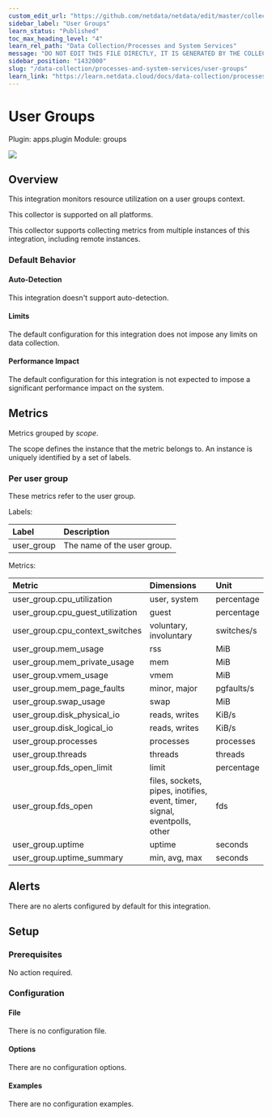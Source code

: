 ```yaml
---
custom_edit_url: "https://github.com/netdata/netdata/edit/master/collectors/apps.plugin/metadata.yaml"
sidebar_label: "User Groups"
learn_status: "Published"
toc_max_heading_level: "4"
learn_rel_path: "Data Collection/Processes and System Services"
message: "DO NOT EDIT THIS FILE DIRECTLY, IT IS GENERATED BY THE COLLECTOR'S metadata.yaml FILE"
sidebar_position: "1432000"
slug: "/data-collection/processes-and-system-services/user-groups"
learn_link: "https://learn.netdata.cloud/docs/data-collection/processes-and-system-services/user-groups"
---
```



# User Groups

Plugin: apps.plugin
Module: groups

<img src="https://img.shields.io/badge/maintained%20by-Netdata-%2300ab44" />

## Overview

This integration monitors resource utilization on a user groups context.



This collector is supported on all platforms.

This collector supports collecting metrics from multiple instances of this integration, including remote instances.


### Default Behavior

#### Auto-Detection

This integration doesn't support auto-detection.

#### Limits

The default configuration for this integration does not impose any limits on data collection.

#### Performance Impact

The default configuration for this integration is not expected to impose a significant performance impact on the system.


## Metrics

Metrics grouped by *scope*.

The scope defines the instance that the metric belongs to. An instance is uniquely identified by a set of labels.



### Per user group

These metrics refer to the user group.

Labels:

| Label      | Description     |
|:-----------|:----------------|
| user_group | The name of the user group. |

Metrics:

| Metric | Dimensions | Unit |
|:------|:----------|:----|
| user_group.cpu_utilization | user, system | percentage |
| user_group.cpu_guest_utilization | guest | percentage |
| user_group.cpu_context_switches | voluntary, involuntary | switches/s |
| user_group.mem_usage | rss | MiB |
| user_group.mem_private_usage | mem | MiB |
| user_group.vmem_usage | vmem | MiB |
| user_group.mem_page_faults | minor, major | pgfaults/s |
| user_group.swap_usage | swap | MiB |
| user_group.disk_physical_io | reads, writes | KiB/s |
| user_group.disk_logical_io | reads, writes | KiB/s |
| user_group.processes | processes | processes |
| user_group.threads | threads | threads |
| user_group.fds_open_limit | limit | percentage |
| user_group.fds_open | files, sockets, pipes, inotifies, event, timer, signal, eventpolls, other | fds |
| user_group.uptime | uptime | seconds |
| user_group.uptime_summary | min, avg, max | seconds |



## Alerts

There are no alerts configured by default for this integration.


## Setup

### Prerequisites

No action required.

### Configuration

#### File

There is no configuration file.
#### Options



There are no configuration options.

#### Examples
There are no configuration examples.


